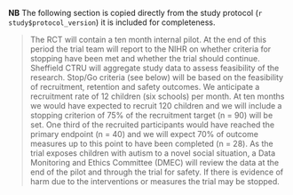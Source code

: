 **NB** The following section is copied directly from the study protocol (`r study$protocol_version`) it is included for completeness.

> The RCT will contain a ten month internal pilot.  At the end of this period the trial team will report to the NIHR on whether criteria for stopping have been met and whether the trial should continue.  Sheffield CTRU will aggregate study data to assess feasibility of the research.  Stop/Go criteria (see below) will be based on the feasibility of recruitment, retention and safety outcomes.  We anticipate a recruitment rate of 12 children (six schools) per month.  At ten months we would have expected to recruit 120 children and we will include a stopping criterion of 75% of the recruitment target (n = 90) will be set.  One third of the recruited participants would have reached the primary endpoint (n = 40) and we will expect 70% of outcome measures up to this point to have been completed (n = 28).  As the trial exposes children with autism to a novel social situation, a Data Monitoring and Ethics Committee (DMEC) will review the data at the end of the pilot and through the trial for safety.  If there is evidence of harm due to the interventions or measures the trial may be stopped.
